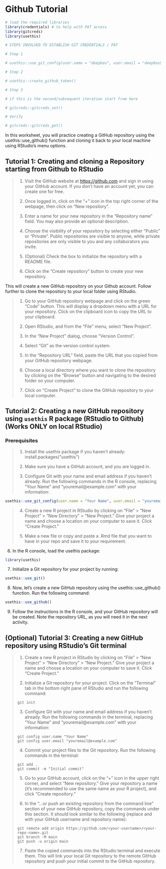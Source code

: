 
# Github Tutorial


```r
# load the required libraries
library(credentials) # to help with PAT access
library(gitcreds)
library(usethis)
```


```r
# STEPS INVOLVED TO ESTABLISH GIT CREDENTIALS / PAT

# Step 1

# usethis::use_git_config(user.name = "deepbas", user.email = "deepbas99@gmail.com")

# Step 2

# usethis::create_github_token()

# Step 3

# if this is the second/subsequent iteration start from here

# gitcreds::gitcreds_set()

# Verify

# gitcreds::gitcreds_get()
```



In this worksheet, you will practice creating a GitHub repository using the usethis::use_github() function and cloning it back to your local machine using RStudio's menu options.


## Tutorial 1: Creating and cloning a Repository starting from Github to RStudio

<blockquote>
1. Visit the GitHub website at [https://github.com](https://github.com) and sign in using your GitHub account. If you don't have an account yet, you can create one for free.

2. Once logged in, click on the "+" icon in the top right corner of the webpage, then click on "New repository".

3. Enter a name for your new repository in the "Repository name" field. You may also provide an optional description.

4. Choose the visibility of your repository by selecting either "Public" or "Private". Public repositories are visible to anyone, while private repositories are only visible to you and any collaborators you invite.

5. (Optional) Check the box to initialize the repository with a README file.

6. Click on the "Create repository" button to create your new repository.

</blockquote>

This will create a new GitHub repository on your Github account. Follow further to clone the repository to your local folder using RStudio.


<blockquote>

1. Go to your GitHub repository webpage and click on the green "Code" button. This will display a dropdown menu with a URL for your repository. Click on the clipboard icon to copy the URL to your clipboard.

2. Open RStudio, and from the "File" menu, select "New Project".

3. In the "New Project" dialog, choose "Version Control".

4. Select "Git" as the version control system.

5. In the "Repository URL" field, paste the URL that you copied from your GitHub repository webpage.

6. Choose a local directory where you want to clone the repository by clicking on the "Browse" button and navigating to the desired folder on your computer.

7. Click on "Create Project" to clone the GitHub repository to your local computer.

</blockquote>



## Tutorial 2: Creating a new GitHub repository using `usethis` R package (RStudio to Github) (Works ONLY on local RStudio)


### Prerequisites

<blockquote>
1. Install the usethis package if you haven't already: install.packages("usethis")

2. Make sure you have a GitHub account, and you are logged in.

3. Configure Git with your name and email address if you haven't already. Run the following commands in the R console, replacing "Your Name" and "youremail@example.com" with your information:
</blockquote>

```r
usethis::use_git_config(user.name = "Your Name", user.email = "youremail@example.com")
```



<blockquote>
4. Create a new R project in RStudio by clicking on "File" > "New Project" > "New Directory" > "New Project." Give your project a name and choose a location on your computer to save it. Click "Create Project."

5. Make a new file or copy and paste a .Rmd file that you want to have in your repo and save it to your requirement.

</blockquote>


6. In the R console, load the usethis package:

```r
library(usethis)
```

7. Initialize a Git repository for your project by running:

```r
usethis::use_git()
```


8. Now, let's create a new GitHub repository using the usethis::use_github() function. Run the following command:

```r
usethis::use_github()
```


9. Follow the instructions in the R console, and your GitHub repository will be created. Note the repository URL, as you will need it in the next activity.

</blockquote>



## (Optional) Tutorial 3: Creating a new GitHub repository using RStudio's Git terminal

<blockquote>
1. Create a new R project in RStudio by clicking on "File" > "New Project" > "New Directory" > "New Project." Give your project a name and choose a location on your computer to save it. Click "Create Project."

2. Initialize a Git repository for your project. Click on the "Terminal" tab in the bottom right pane of RStudio and run the following command:

```
git init
```

3. Configure Git with your name and email address if you haven't already. Run the following commands in the terminal, replacing "Your Name" and "youremail@example.com" with your information:

```
git config user.name "Your Name"
git config user.email "youremail@example.com"
```

4. Commit your project files to the Git repository. Run the following commands in the terminal:

```
git add .
git commit -m "Initial commit"
```

5. Go to your GitHub account, click on the "+" icon in the upper right corner, and select "New repository." Give your repository a name (it's recommended to use the same name as your R project), and click "Create repository."

6. In the "…or push an existing repository from the command line" section of your new GitHub repository, copy the commands under this section. It should look similar to the following (replace <your-username> and <your-repo-name> with your GitHub username and repository name):

```
git remote add origin https://github.com/<your-username>/<your-repo-name>.git
git branch -M main
git push -u origin main
```

7. Paste the copied commands into the RStudio terminal and execute them. This will link your local Git repository to the remote GitHub repository and push your initial commit to the GitHub repository.

</blockquote>




